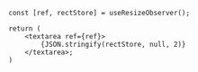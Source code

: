 ```tsx
const [ref, rectStore] = useResizeObserver();

return (
    <textarea ref={ref}>
        {JSON.stringify(rectStore, null, 2)}
    </textarea>;
)
```
